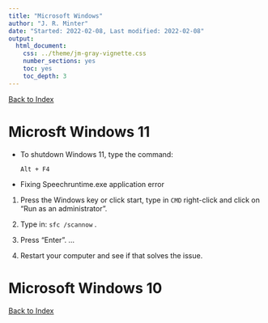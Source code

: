 ```yaml
---
title: "Microsoft Windows"
author: "J. R. Minter"
date: "Started: 2022-02-08, Last modified: 2022-02-08"
output:
  html_document:
    css: ../theme/jm-gray-vignette.css
    number_sections: yes
    toc: yes
    toc_depth: 3
---
```


[Back to Index](../README.html)


# Microsft Windows 11

- To shutdown Windows 11, type the command:    

  ```
  Alt + F4
  ```

- Fixing Speechruntime.exe application error

1. Press the Windows key or click start, type in `CMD` right-click and
   click on "Run as an administrator".
   
2. Type in: `sfc /scannow` .

3. Press "Enter". ...

4. Restart your computer and see if that solves the issue.


# Microsoft Windows 10




[Back to Index](../README.html)
